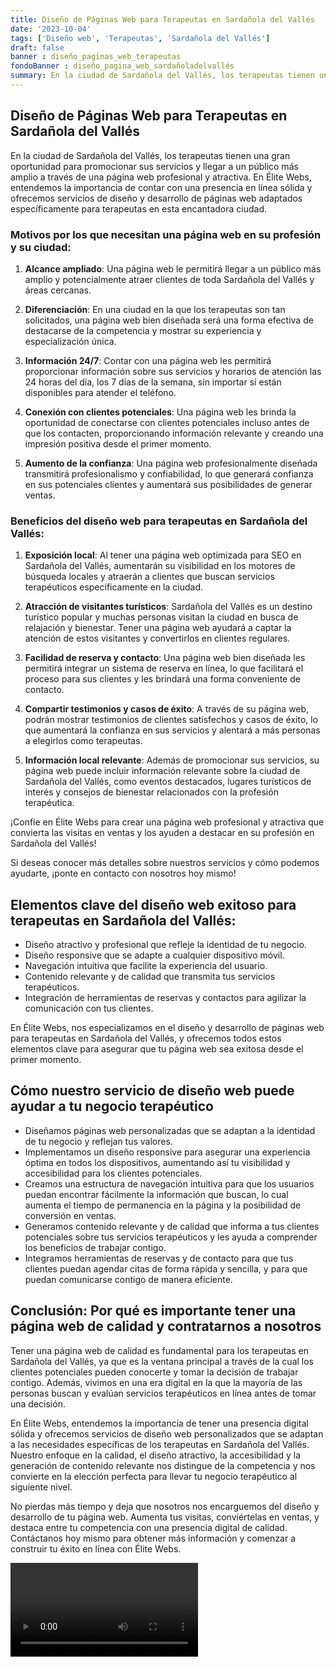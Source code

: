 ```yaml
---
title: Diseño de Páginas Web para Terapeutas en Sardañola del Vallés
date: '2023-10-04'
tags: ['Diseño web', 'Terapeutas', 'Sardañola del Vallés']
draft: false
banner : diseño_paginas_web_terapeutas
fondoBanner : diseño_pagina_web_sardañoladelvallés
summary: En la ciudad de Sardañola del Vallés, los terapeutas tienen una gran oportunidad para promocionar sus servicios y llegar a un público más amplio a través de una página web profesional y atractiva. En Élite Webs, entendemos la importancia de contar con una presencia en línea sólida y ofrecemos servicios de diseño y desarrollo de páginas web adaptados específicamente para terapeutas en esta encantadora ciudad.
---
```


## Diseño de Páginas Web para Terapeutas en Sardañola del Vallés

En la ciudad de Sardañola del Vallés, los terapeutas tienen una gran oportunidad para promocionar sus servicios y llegar a un público más amplio a través de una página web profesional y atractiva. En Élite Webs, entendemos la importancia de contar con una presencia en línea sólida y ofrecemos servicios de diseño y desarrollo de páginas web adaptados específicamente para terapeutas en esta encantadora ciudad.

### Motivos por los que necesitan una página web en su profesión y su ciudad:

1. **Alcance ampliado**: Una página web le permitirá llegar a un público más amplio y potencialmente atraer clientes de toda Sardañola del Vallés y áreas cercanas.

2. **Diferenciación**: En una ciudad en la que los terapeutas son tan solicitados, una página web bien diseñada será una forma efectiva de destacarse de la competencia y mostrar su experiencia y especialización única.

3. **Información 24/7**: Contar con una página web les permitirá proporcionar información sobre sus servicios y horarios de atención las 24 horas del día, los 7 días de la semana, sin importar si están disponibles para atender el teléfono.

4. **Conexión con clientes potenciales**: Una página web les brinda la oportunidad de conectarse con clientes potenciales incluso antes de que los contacten, proporcionando información relevante y creando una impresión positiva desde el primer momento.

5. **Aumento de la confianza**: Una página web profesionalmente diseñada transmitirá profesionalismo y confiabilidad, lo que generará confianza en sus potenciales clientes y aumentará sus posibilidades de generar ventas.

### Beneficios del diseño web para terapeutas en Sardañola del Vallés:

1. **Exposición local**: Al tener una página web optimizada para SEO en Sardañola del Vallés, aumentarán su visibilidad en los motores de búsqueda locales y atraerán a clientes que buscan servicios terapéuticos específicamente en la ciudad.

2. **Atracción de visitantes turísticos**: Sardañola del Vallés es un destino turístico popular y muchas personas visitan la ciudad en busca de relajación y bienestar. Tener una página web ayudará a captar la atención de estos visitantes y convertirlos en clientes regulares.

3. **Facilidad de reserva y contacto**: Una página web bien diseñada les permitirá integrar un sistema de reserva en línea, lo que facilitará el proceso para sus clientes y les brindará una forma conveniente de contacto.

4. **Compartir testimonios y casos de éxito**: A través de su página web, podrán mostrar testimonios de clientes satisfechos y casos de éxito, lo que aumentará la confianza en sus servicios y alentará a más personas a elegirlos como terapeutas.

5. **Información local relevante**: Además de promocionar sus servicios, su página web puede incluir información relevante sobre la ciudad de Sardañola del Vallés, como eventos destacados, lugares turísticos de interés y consejos de bienestar relacionados con la profesión terapéutica.

¡Confíe en Élite Webs para crear una página web profesional y atractiva que convierta las visitas en ventas y los ayuden a destacar en su profesión en Sardañola del Vallés!

Si deseas conocer más detalles sobre nuestros servicios y cómo podemos ayudarte, ¡ponte en contacto con nosotros hoy mismo!

<GifSeo />

<Cta />

## Elementos clave del diseño web exitoso para terapeutas en Sardañola del Vallés:
- Diseño atractivo y profesional que refleje la identidad de tu negocio.
- Diseño responsive que se adapte a cualquier dispositivo móvil.
- Navegación intuitiva que facilite la experiencia del usuario.
- Contenido relevante y de calidad que transmita tus servicios terapéuticos.
- Integración de herramientas de reservas y contactos para agilizar la comunicación con tus clientes.

En Élite Webs, nos especializamos en el diseño y desarrollo de páginas web para terapeutas en Sardañola del Vallés, y ofrecemos todos estos elementos clave para asegurar que tu página web sea exitosa desde el primer momento.

## Cómo nuestro servicio de diseño web puede ayudar a tu negocio terapéutico
- Diseñamos páginas web personalizadas que se adaptan a la identidad de tu negocio y reflejan tus valores.
- Implementamos un diseño responsive para asegurar una experiencia óptima en todos los dispositivos, aumentando así tu visibilidad y accesibilidad para los clientes potenciales.
- Creamos una estructura de navegación intuitiva para que los usuarios puedan encontrar fácilmente la información que buscan, lo cual aumenta el tiempo de permanencia en la página y la posibilidad de conversión en ventas.
- Generamos contenido relevante y de calidad que informa a tus clientes potenciales sobre tus servicios terapéuticos y les ayuda a comprender los beneficios de trabajar contigo.
- Integramos herramientas de reservas y de contacto para que tus clientes puedan agendar citas de forma rápida y sencilla, y para que puedan comunicarse contigo de manera eficiente.

## Conclusión: Por qué es importante tener una página web de calidad y contratarnos a nosotros
Tener una página web de calidad es fundamental para los terapeutas en Sardañola del Vallés, ya que es la ventana principal a través de la cual los clientes potenciales pueden conocerte y tomar la decisión de trabajar contigo. Además, vivimos en una era digital en la que la mayoría de las personas buscan y evalúan servicios terapéuticos en línea antes de tomar una decisión.

En Élite Webs, entendemos la importancia de tener una presencia digital sólida y ofrecemos servicios de diseño web personalizados que se adaptan a las necesidades específicas de los terapeutas en Sardañola del Vallés. Nuestro enfoque en la calidad, el diseño atractivo, la accesibilidad y la generación de contenido relevante nos distingue de la competencia y nos convierte en la elección perfecta para llevar tu negocio terapéutico al siguiente nivel.

No pierdas más tiempo y deja que nosotros nos encarguemos del diseño y desarrollo de tu página web. Aumenta tus visitas, conviértelas en ventas, y destaca entre tu competencia con una presencia digital de calidad. Contáctanos hoy mismo para obtener más información y comenzar a construir tu éxito en línea con Élite Webs.

<Video />

<CtaBot job='Terapeutas' city='Sardañola del Vallés'/>

<Gmaps query='Sardañola del Vallés+españa+maps' />